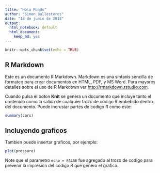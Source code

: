 ```yaml
---
title: "Hola Mundo"
author: "Simon Ballesteros"
date: "18 de junio de 2018"
output: 
  html_notebook: default
  html_document: 
    keep_md: yes
---
```


```r
knitr::opts_chunk$set(echo = TRUE)
```

## R Markdown

Este es un documento R Markdown. Markdown es una sintaxis sencilla de formateo para crear documentos en HTML, PDF, y MS Word. Para mayores detalles sobre el uso de R Markdown ver <http://rmarkdown.rstudio.com>.

Cuando pulsa el boton **Knit** se genera un documento que incluye tanto el contenido como la salida de cualquier trozo de codigo R embebido dentro del documento. Puede incrustar partes de codigo R como este:

```r
summary(cars)
```

## Incluyendo graficos

Tambien puede insertar graficos, por ejemplo:

```r
plot(pressure)
```

Note que el parametro `echo = FALSE` fue agregado al trozo de codigo para prevenir la impresion del codigo R que genero el grafico.
